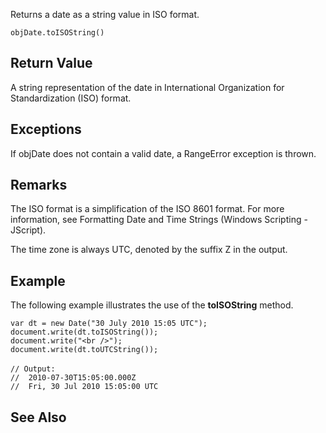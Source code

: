 Returns a date as a string value in ISO format.

 objDate.toISOString()
==Return Value==
A string representation of the date in International Organization for Standardization (ISO) format.


==Exceptions==
If objDate does not contain a valid date, a RangeError exception is thrown.


==Remarks==
The ISO format is a simplification of the ISO 8601 format. For more information, see Formatting Date and Time Strings (Windows Scripting - JScript).

The time zone is always UTC, denoted by the suffix Z in the output.


==Example==
The following example illustrates the use of the '''toISOString''' method.

 var dt = new Date("30 July 2010 15:05 UTC");
 document.write(dt.toISOString());
 document.write("&lt;br /&gt;");
 document.write(dt.toUTCString());
 
 // Output:
 //  2010-07-30T15:05:00.000Z
 //  Fri, 30 Jul 2010 15:05:00 UTC

==See Also==

              

              

